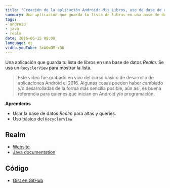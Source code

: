 ```yaml
---
title: "Creación de la aplicación Android: Mis Libros, uso de dase de datos Realm"
summary: Una aplicación que guarda tu lista de libros en una base de datos Realm.
tags:
- android
- java
- realm
date: 2016-06-15 08:00
language: es
video.youTube: 3xA0mDM-rDU
---
```


Una aplicación que guarda tu lista de libros en una base de datos *Realm*. Se usa un `RecyclerView` para mostrar la lista. 

> Este video fue grabado en vivo del curso básico de desarrollo de aplicaciones Android el 2016. Algunas cosas pueden haber cambiado y/o desarrolladas de la forma más sencilla posible, aún así, es buena referencia para quienes que inician en Android y/o programación.

__Aprenderás__

* Usar la base de datos _Realm_ para altas y queries.
* Uso básico del `RecyclerView`

## Realm

* [Website](https://realm.io/)
* [Java documentation](https://realm.io/docs/java/6.0.2/)

## Código

* [Gist en GitHub](https://gist.github.com/alvareztech/70f908d3aebd6488bb84d5ccb497e0dc)
